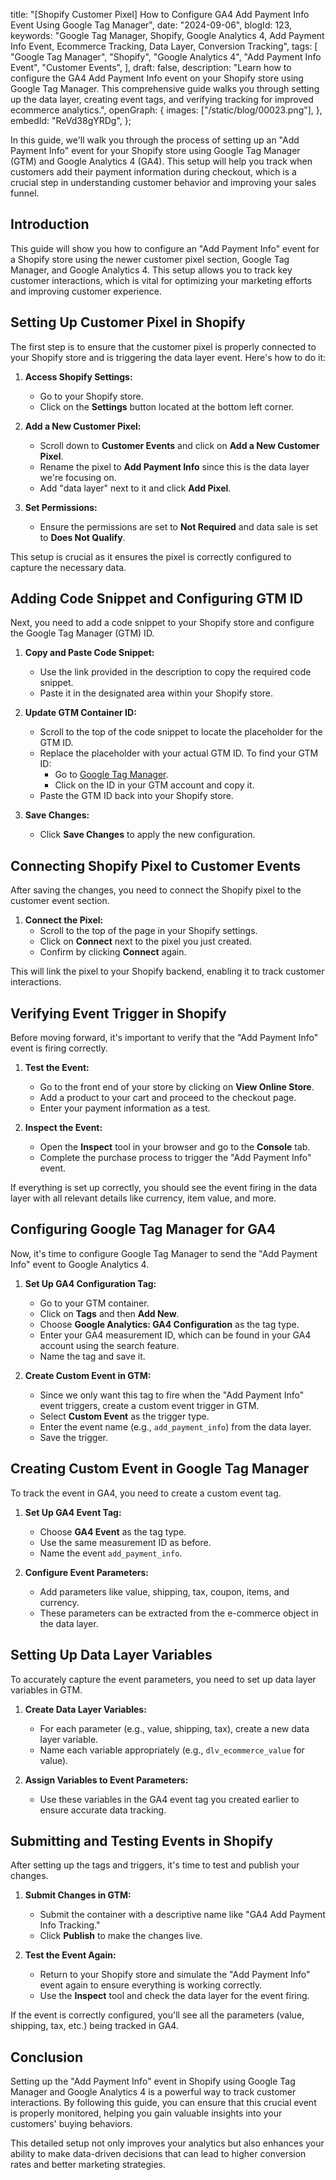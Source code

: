   title:
    "[Shopify Customer Pixel] How to Configure GA4 Add Payment Info Event Using Google Tag Manager",
  date: "2024-09-06",
  blogId: 123,
  keywords:
    "Google Tag Manager, Shopify, Google Analytics 4, Add Payment Info Event, Ecommerce Tracking, Data Layer, Conversion Tracking",
  tags: [
    "Google Tag Manager",
    "Shopify",
    "Google Analytics 4",
    "Add Payment Info Event",
    "Customer Events",
  ],
  draft: false,
  description:
    "Learn how to configure the GA4 Add Payment Info event on your Shopify store using Google Tag Manager. This comprehensive guide walks you through setting up the data layer, creating event tags, and verifying tracking for improved ecommerce analytics.",
  openGraph: {
    images: ["/static/blog/00023.png"],
  },
  embedId: "ReVd38gYRDg",
};

In this guide, we'll walk you through the process of setting up an "Add Payment Info" event for your Shopify store using Google Tag Manager (GTM) and Google Analytics 4 (GA4). This setup will help you track when customers add their payment information during checkout, which is a crucial step in understanding customer behavior and improving your sales funnel.

## Introduction

This guide will show you how to configure an "Add Payment Info" event for a Shopify store using the newer customer pixel section, Google Tag Manager, and Google Analytics 4. This setup allows you to track key customer interactions, which is vital for optimizing your marketing efforts and improving customer experience.

## Setting Up Customer Pixel in Shopify

The first step is to ensure that the customer pixel is properly connected to your Shopify store and is triggering the data layer event. Here's how to do it:

1. **Access Shopify Settings:**
   - Go to your Shopify store.
   - Click on the **Settings** button located at the bottom left corner.

2. **Add a New Customer Pixel:**
   - Scroll down to **Customer Events** and click on **Add a New Customer Pixel**.
   - Rename the pixel to **Add Payment Info** since this is the data layer we're focusing on.
   - Add "data layer" next to it and click **Add Pixel**.

3. **Set Permissions:**
   - Ensure the permissions are set to **Not Required** and data sale is set to **Does Not Qualify**.

This setup is crucial as it ensures the pixel is correctly configured to capture the necessary data.

## Adding Code Snippet and Configuring GTM ID

Next, you need to add a code snippet to your Shopify store and configure the Google Tag Manager (GTM) ID.

1. **Copy and Paste Code Snippet:**
   - Use the link provided in the description to copy the required code snippet.
   - Paste it in the designated area within your Shopify store.

2. **Update GTM Container ID:**
   - Scroll to the top of the code snippet to locate the placeholder for the GTM ID.
   - Replace the placeholder with your actual GTM ID. To find your GTM ID:
     - Go to [Google Tag Manager](https://tagmanager.google.com).
     - Click on the ID in your GTM account and copy it.
   - Paste the GTM ID back into your Shopify store.

3. **Save Changes:**
   - Click **Save Changes** to apply the new configuration.

<DataLayerCodeBlock fileName="add_payment_info.js" />

## Connecting Shopify Pixel to Customer Events

After saving the changes, you need to connect the Shopify pixel to the customer event section.

1. **Connect the Pixel:**
   - Scroll to the top of the page in your Shopify settings.
   - Click on **Connect** next to the pixel you just created.
   - Confirm by clicking **Connect** again.

This will link the pixel to your Shopify backend, enabling it to track customer interactions.

## Verifying Event Trigger in Shopify

Before moving forward, it's important to verify that the "Add Payment Info" event is firing correctly.

1. **Test the Event:**
   - Go to the front end of your store by clicking on **View Online Store**.
   - Add a product to your cart and proceed to the checkout page.
   - Enter your payment information as a test.

2. **Inspect the Event:**
   - Open the **Inspect** tool in your browser and go to the **Console** tab.
   - Complete the purchase process to trigger the "Add Payment Info" event.

If everything is set up correctly, you should see the event firing in the data layer with all relevant details like currency, item value, and more.

## Configuring Google Tag Manager for GA4

Now, it's time to configure Google Tag Manager to send the "Add Payment Info" event to Google Analytics 4.

1. **Set Up GA4 Configuration Tag:**
   - Go to your GTM container.
   - Click on **Tags** and then **Add New**.
   - Choose **Google Analytics: GA4 Configuration** as the tag type.
   - Enter your GA4 measurement ID, which can be found in your GA4 account using the search feature.
   - Name the tag and save it.

2. **Create Custom Event in GTM:**
   - Since we only want this tag to fire when the "Add Payment Info" event triggers, create a custom event trigger in GTM.
   - Select **Custom Event** as the trigger type.
   - Enter the event name (e.g., `add_payment_info`) from the data layer.
   - Save the trigger.

## Creating Custom Event in Google Tag Manager

To track the event in GA4, you need to create a custom event tag.

1. **Set Up GA4 Event Tag:**
   - Choose **GA4 Event** as the tag type.
   - Use the same measurement ID as before.
   - Name the event `add_payment_info`.

2. **Configure Event Parameters:**
   - Add parameters like value, shipping, tax, coupon, items, and currency.
   - These parameters can be extracted from the e-commerce object in the data layer.

## Setting Up Data Layer Variables

To accurately capture the event parameters, you need to set up data layer variables in GTM.

1. **Create Data Layer Variables:**
   - For each parameter (e.g., value, shipping, tax), create a new data layer variable.
   - Name each variable appropriately (e.g., `dlv_ecommerce_value` for value).

2. **Assign Variables to Event Parameters:**
   - Use these variables in the GA4 event tag you created earlier to ensure accurate data tracking.

## Submitting and Testing Events in Shopify

After setting up the tags and triggers, it's time to test and publish your changes.

1. **Submit Changes in GTM:**
   - Submit the container with a descriptive name like "GA4 Add Payment Info Tracking."
   - Click **Publish** to make the changes live.

2. **Test the Event Again:**
   - Return to your Shopify store and simulate the "Add Payment Info" event again to ensure everything is working correctly.
   - Use the **Inspect** tool and check the data layer for the event firing.

If the event is correctly configured, you'll see all the parameters (value, shipping, tax, etc.) being tracked in GA4.

## Conclusion

Setting up the "Add Payment Info" event in Shopify using Google Tag Manager and Google Analytics 4 is a powerful way to track customer interactions. By following this guide, you can ensure that this crucial event is properly monitored, helping you gain valuable insights into your customers' buying behaviors.

This detailed setup not only improves your analytics but also enhances your ability to make data-driven decisions that can lead to higher conversion rates and better marketing strategies.
